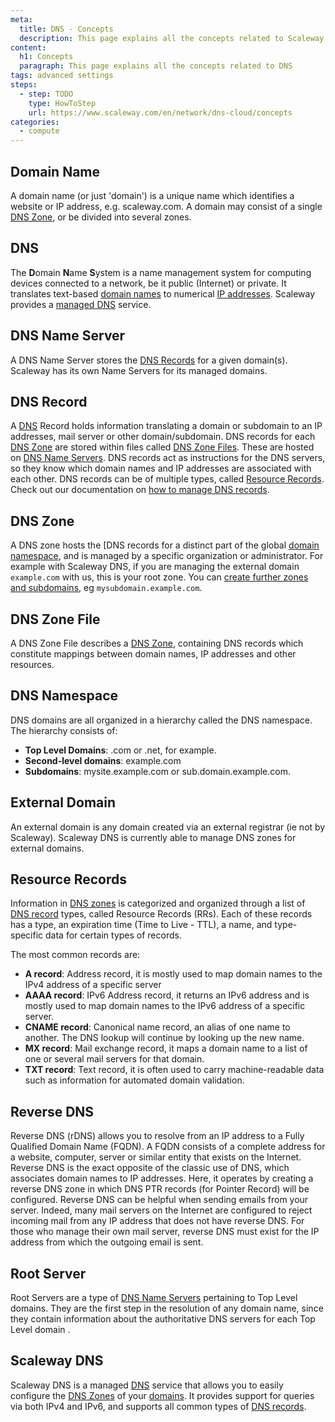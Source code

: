```yaml
---
meta:
  title: DNS - Concepts
  description: This page explains all the concepts related to Scaleway's DNS service
content:
  h1: Concepts
  paragraph: This page explains all the concepts related to DNS
tags: advanced settings
steps:
  - step: TODO
    type: HowToStep
    url: https://www.scaleway.com/en/network/dns-cloud/concepts
categories:
  - compute
---
```


<Concept opened>

## Domain Name

A domain name (or just 'domain') is a unique name which identifies a website or IP address, e.g. scaleway.com. A domain may consist of a single [DNS Zone](#dns-zone), or be divided into several zones.

</Concept>

<Concept opened>

## DNS

The **D**omain **N**ame **S**ystem is a name management system for computing devices connected to a network, be it public (Internet) or private. It translates text-based [domain names](#domain-name) to numerical [IP addresses](/network/vpc/concepts/#ip-address). Scaleway provides a [managed DNS](#scaleway-dns) service.

</Concept>

<Concept opened>

## DNS Name Server

A DNS Name Server stores the [DNS Records](#dns-record) for a given domain(s). Scaleway has its own Name Servers for its managed domains.

</Concept>

<Concept opened>

## DNS Record

A [DNS](#dns) Record  holds information translating a domain or subdomain to an IP addresses, mail server or other domain/subdomain. DNS records for each [DNS Zone](#dns-zone) are stored within files called [DNS Zone Files](#dns-zone-file). These are hosted on [DNS Name Servers](#dns-name-server). DNS records act as instructions for the DNS servers, so they know which domain names and IP addresses are associated with each other. DNS records can be of multiple types, called [Resource Records](#resource-records). Check out our documentation on [how to manage DNS records](/network/dns-cloud/how-to/manage-dns-records/).

</Concept>

<Concept>

## DNS Zone

A DNS zone hosts the [DNS records for a distinct part of the global [domain namespace](#dns-namespace), and is managed by a specific organization or administrator. For example with Scaleway DNS, if you are managing the external domain `example.com` with us, this is your root zone. You can [create further zones and subdomains](/network/dns-cloud/how-to/configure-dns-zones/), eg `mysubdomain.example.com`.

</Concept>

<Concept>

## DNS Zone File

A DNS Zone File describes a [DNS Zone](#dns-zone), containing DNS records which constitute mappings between domain names, IP addresses and other resources.

</Concept>

<Concept>

## DNS Namespace

DNS domains are all organized in a hierarchy called the DNS namespace. The hierarchy consists of:

* **Top Level Domains**: .com or .net, for example.
* **Second-level domains**: example.com
* **Subdomains**: mysite.example.com or sub.domain.example.com.

</Concept>

<Concept>

## External Domain

An external domain is any domain created via an external registrar (ie not by Scaleway). Scaleway DNS is currently able to manage DNS zones for external domains.

</Concept>

<Concept>

## Resource Records

Information in [DNS zones](#dns-zone) is categorized and organized through a list of [DNS record](#dns-record) types, called Resource Records (RRs). Each of these records has a type, an expiration time (Time to Live - TTL), a name, and type-specific data for certain types of records.

The most common records are:

* **A record**: Address record, it is mostly used to map domain names to the IPv4 address of a specific server
* **AAAA record**: IPv6 Address record, it returns an IPv6 address and is mostly used to map domain names to the IPv6 address of a specific server.
* **CNAME record**: Canonical name record, an alias of one name to another. The DNS lookup will continue by looking up the new name.
* **MX record**: Mail exchange record, it maps a domain name to a list of one or several mail servers for that domain.
* **TXT record**: Text record, it is often used to carry machine-readable data such as information for automated domain validation.

</Concept>

<Concept>

## Reverse DNS

Reverse DNS (rDNS) allows you to resolve from an IP address to a Fully Qualified Domain Name (FQDN). A FQDN consists of a complete address for a website, computer, server or similar entity that exists on the Internet. Reverse DNS is the exact opposite of the classic use of DNS, which associates domain names to IP addresses. Here, it operates by creating a reverse DNS zone in which DNS PTR records (for Pointer Record) will be configured.
Reverse DNS can be helpful when sending emails from your server. Indeed, many mail servers on the Internet are configured to reject incoming mail from any IP address that does not have reverse DNS. For those who manage their own mail server, reverse DNS must exist for the IP address from which the outgoing email is sent.
</Concept>


<Concept>

## Root Server

Root Servers are a type of [DNS Name Servers](#dns-name-server) pertaining to Top Level domains. They are the first step in the resolution of any domain name, since they contain information about the authoritative DNS servers for each Top Level domain .

</Concept>

<Concept>

## Scaleway DNS

Scaleway DNS is a managed [DNS](#dns) service that allows you to easily configure the [DNS Zones](#dns-zone) of your [domains](#domain-name). It provides support for queries via both IPv4 and IPv6, and supports all common types of [DNS records](#dns-record).

</Concept>
